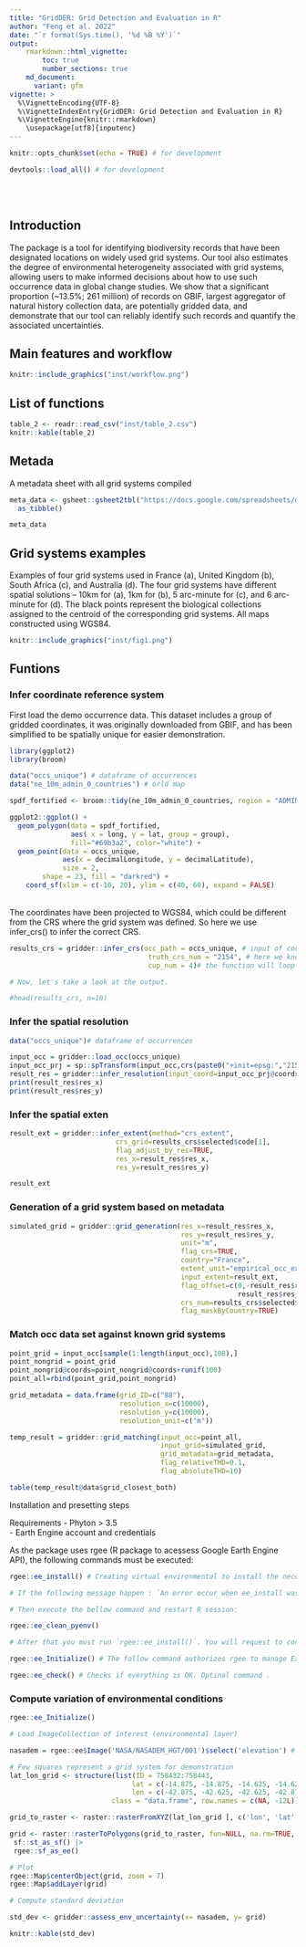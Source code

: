 ```yaml
---
title: "GridDER: Grid Detection and Evaluation in R"
author: "Feng et al. 2022"
date: "`r format(Sys.time(), '%d %B %Y')`"
output:
    rmarkdown::html_vignette:
        toc: true
        number_sections: true
    md_document:
      variant: gfm
vignette: >
  %\VignetteEncoding{UTF-8}
  %\VignetteIndexEntry{GridDER: Grid Detection and Evaluation in R}
  %\VignetteEngine{knitr::rmarkdown}
    \usepackage[utf8]{inputenc}
---
```



```r
knitr::opts_chunk$set(echo = TRUE) # for development
```

```r
devtools::load_all() # for development
```


<br/><br/>

## Introduction

The package is a tool for identifying biodiversity records that have been designated locations on widely used grid systems. Our tool also estimates the degree of environmental heterogeneity associated with grid systems, allowing users to make informed decisions about how to use such occurrence data in global change studies. We show that a significant proportion (~13.5%; 261 million) of records on GBIF, largest aggregator of natural history collection data, are potentially gridded data, and demonstrate that our tool can reliably identify such records and quantify the associated uncertainties.

## Main features and workflow


```r
knitr::include_graphics("inst/workflow.png")
```
## List of functions 
```r
table_2 <- readr::read_csv("inst/table_2.csv")
knitr::kable(table_2)
```
## Metada 
A metadata sheet with all grid systems compiled
```r
meta_data <- gsheet::gsheet2tbl("https://docs.google.com/spreadsheets/d/1Qp5KOpLSVnF2t16uIbNwKwK5ZBXt4k5unONp7eopPzI/edit#gid=166945453") |> 
  as_tibble()

meta_data

```
## Grid systems  examples 

Examples of four grid systems used in France (a), United Kingdom (b), South Africa
(c), and Australia (d). The four grid systems have different spatial solutions – 10km for (a), 1km
for (b), 5 arc-minute for (c), and 6 arc-minute for (d). The black points represent the biological
collections assigned to the centroid of the corresponding grid systems. All maps constructed
using WGS84.

```r
knitr::include_graphics("inst/fig1.png")
```


## Funtions

### Infer coordinate reference system 

First load the demo occurrence data. This dataset includes a group of gridded coordinates, it was originally downloaded from GBIF, and has been simplified to be spatially unique for easier demonstration.


```r
library(ggplot2)
library(broom)

data("occs_unique") # dataframe of occurrences
data("ne_10m_admin_0_countries") # orld map

spdf_fortified <- broom::tidy(ne_10m_admin_0_countries, region = "ADMIN")

ggplot2::ggplot() +
  geom_polygon(data = spdf_fortified, 
               aes( x = long, y = lat, group = group), 
               fill="#69b3a2", color="white") +
  geom_point(data = occs_unique,
             aes(x = decimalLongitude, y = decimalLatitude), 
             size = 2, 
        shape = 23, fill = "darkred") +
    coord_sf(xlim = c(-10, 20), ylim = c(40, 60), expand = FALSE)

```
<br>
The coordinates have been projected to WGS84, which could be different from the CRS where the grid system was defined. So here we use infer_crs() to infer the correct CRS.

```r
results_crs = gridder::infer_crs(occ_path = occs_unique, # input of coordinates
                                  truth_crs_num = "2154", # here we know the true CRS, just add it here for a comparison with the inferred CRS 
                                  cup_num = 4)# the function will loop through many CRS, so using multiple cores can speed up the process. The default uses 4 cores, thus certify at least 4 cores are available.

# Now, let's take a look at the output.

#head(results_crs, n=10)
```


### Infer the spatial resolution

```r
data("occs_unique")# dataframe of occurrences

input_occ = gridder::load_occ(occs_unique)
input_occ_prj = sp::spTransform(input_occ,crs(paste0("+init=epsg:","2154")))
result_res = gridder::infer_resolution(input_coord=input_occ_prj@coords,flag_unit="meter")
print(result_res$res_x)
print(result_res$res_y)

```

### Infer the spatial exten

```r
result_ext = gridder::infer_extent(method="crs_extent",
                          crs_grid=results_crs$selected$code[1],
                          flag_adjust_by_res=TRUE,
                          res_x=result_res$res_x,
                          res_y=result_res$res_y)

result_ext
```


### Generation of a grid system based on metadata

```r

simulated_grid = gridder::grid_generation(res_x=result_res$res_x,
                                          res_y=result_res$res_y,
                                          unit="m",
                                          flag_crs=TRUE,
                                          country="France",
                                          extent_unit="empirical_occ_extent",
                                          input_extent=result_ext,
                                          flag_offset=c(0,-result_res$res_y*10,
                                                        result_res$res_x*10,0),
                                          crs_num=results_crs$selected$code[1],
                                          flag_maskByCountry=TRUE)

```


### Match occ data set against known grid systems

```r
point_grid = input_occ[sample(1:length(input_occ),100),]
point_nongrid = point_grid
point_nongrid@coords=point_nongrid@coords+runif(100)
point_all=rbind(point_grid,point_nongrid)

grid_metadata = data.frame(grid_ID=c("88"),
                           resolution_x=c(10000),
                           resolution_y=c(10000),
                           resolution_unit=c("m"))

temp_result = gridder::grid_matching(input_occ=point_all,
                                     input_grid=simulated_grid,
                                     grid_metadata=grid_metadata,
                                     flag_relativeTHD=0.1,
                                     flag_absoluteTHD=10)

table(temp_result@data$grid_closest_both)
```


Installation and presetting steps

Requirements 
- Phyton > 3.5 
<br>
- Earth Engine account and credentials
<br>

As the package uses rgee (R package to acessess Google Earth Engine API), the following commands must be executed:


```r

rgee::ee_install() # Creating virtual environmental to install the necessary dependencies

# If the following message happen : `An error occur when ee_install was creating the Python Environment. Run ee_clean_pyenv() and restart the R session, before trying again`

# Then execute the bellow command and restart R session:

rgee::ee_clean_pyenv()

# After that you must run `rgee::ee_install()`. You will request to continues and Rstart R seccion choose Yes in all options.

rgee::ee_Initialize() # The follow command authorizes rgee to manage Earth Engine resources

rgee::ee_check() # Checks if everything is OK. Optinal command . 


```


### Compute variation of environmental conditions

```r
rgee::ee_Initialize()

# Load ImageCollection of interest (environmental layer)

nasadem = rgee::ee$Image('NASA/NASADEM_HGT/001')$select('elevation') # Global elevation data in 30 meters. We do not plot due to extension and resolution 

# Few squares represent a grid system for demonstration
lat_lon_grid <- structure(list(ID = 758432:758443,
                              lat = c(-14.875, -14.875, -14.625, -14.625, -14.875, -14.875, -14.625, -14.625, -14.375, -14.375, -14.125, -14.125),
                              lon = c(-42.875, -42.625, -42.625, -42.875, -42.375, -42.125, -42.125, -42.375, -42.375, -42.125, -42.125, -42.375)),
                         class = "data.frame", row.names = c(NA, -12L))

grid_to_raster <- raster::rasterFromXYZ(lat_lon_grid [, c('lon', 'lat', 'ID')], crs = '+proj=longlat +datum=WGS84 +no_defs')

grid <- raster::rasterToPolygons(grid_to_raster, fun=NULL, na.rm=TRUE, dissolve=FALSE) |>
 sf::st_as_sf() |> 
 rgee::sf_as_ee()

# Plot
rgee::Map$centerObject(grid, zoom = 7)
rgee::Map$addLayer(grid) 

# Compute standard deviation

std_dev <- gridder::assess_env_uncertainty(x= nasadem, y= grid)

knitr::kable(std_dev)

```

